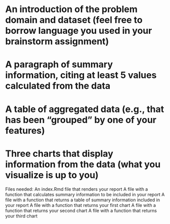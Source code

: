 # An introduction of the problem domain and dataset (feel free to borrow language you used in your brainstorm assignment)

# A paragraph of summary information, citing at least 5 values calculated from the data

# A table of  aggregated data (e.g., that has been "grouped" by one of your features)

# Three charts that display information from the data (what you visualize is up to you)



Files needed:
An index.Rmd file that renders your report
A file with a function that calculates summary information to be included in your report
A file with a function that returns a table of summary information included in your report
A file with a function that returns your first chart
A file with a function that returns your second chart
A file with a function that returns your third chart


